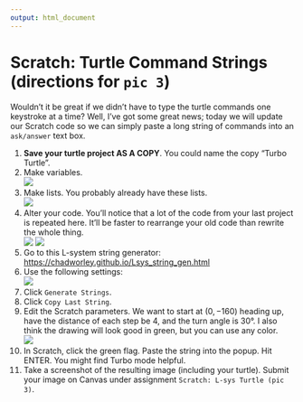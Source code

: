 ```yaml
---
output: html_document
---
```


# Scratch: Turtle Command Strings (directions for `pic 3`)

Wouldn't it be great if we didn't have to type the turtle commands one keystroke at a time? Well, I've got some great news; today we will update our Scratch code so we can simply paste a long string of commands into an `ask/answer` text box.

1. **Save your turtle project AS A COPY**. You could name the copy "Turbo Turtle".
2. Make variables.\
![](variables.png)
3. Make lists. You probably already have these lists.\
![](lists.png)
4. Alter your code. You'll notice that a lot of the code from your last project is repeated here. It'll be faster to rearrange your old code than rewrite the whole thing.\
![](code_01.png)
![](code_02.png)\
5. Go to this L-system string generator: [https://chadworley.github.io/Lsys_string_gen.html](https://chadworley.github.io/Lsys_string_gen.html)
6. Use the following settings:\
![](lsys_gen_setup.png)
7. Click `Generate Strings`.
8. Click `Copy Last String`.
9. Edit the Scratch parameters. We want to start at $(0,-160)$ heading up, have the distance of each step be $4$, and the turn angle is 30°. I also think the drawing will look good in green, but you can use any color.\
![](s_pams_1.png)
10. In Scratch, click the green flag. Paste the string into the popup. Hit ENTER. You might find Turbo mode helpful.
11. Take a screenshot of the resulting image (including your turtle). Submit your image on Canvas under assignment `Scratch: L-sys Turtle (pic 3)`.




